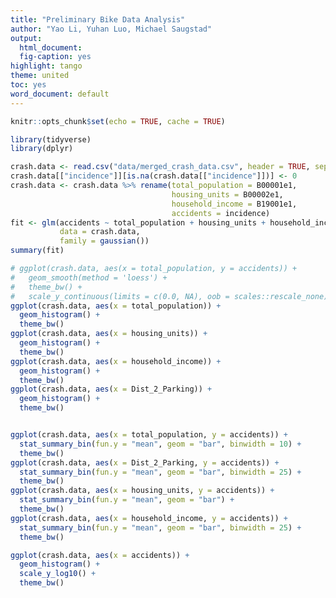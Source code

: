 ```yaml
---
title: "Preliminary Bike Data Analysis"
author: "Yao Li, Yuhan Luo, Michael Saugstad"
output:
  html_document:
  fig-caption: yes
highlight: tango
theme: united
toc: yes
word_document: default
---
```


```r
knitr::opts_chunk$set(echo = TRUE, cache = TRUE)
```

```r
library(tidyverse)
library(dplyr)

crash.data <- read.csv("data/merged_crash_data.csv", header = TRUE, sep = ",")
crash.data[["incidence"]][is.na(crash.data[["incidence"]])] <- 0
crash.data <- crash.data %>% rename(total_population = B00001e1,
                                    housing_units = B00002e1,
                                    household_income = B19001e1,
                                    accidents = incidence)
fit <- glm(accidents ~ total_population + housing_units + household_income + Dist_2_Parking,
           data = crash.data,
           family = gaussian())
summary(fit)

# ggplot(crash.data, aes(x = total_population, y = accidents)) +
#   geom_smooth(method = 'loess') +
#   theme_bw() +
#   scale_y_continuous(limits = c(0.0, NA), oob = scales::rescale_none)
ggplot(crash.data, aes(x = total_population)) +
  geom_histogram() +
  theme_bw()
ggplot(crash.data, aes(x = housing_units)) +
  geom_histogram() +
  theme_bw()
ggplot(crash.data, aes(x = household_income)) +
  geom_histogram() +
  theme_bw()
ggplot(crash.data, aes(x = Dist_2_Parking)) +
  geom_histogram() +
  theme_bw()


ggplot(crash.data, aes(x = total_population, y = accidents)) +
  stat_summary_bin(fun.y = "mean", geom = "bar", binwidth = 10) +
  theme_bw()
ggplot(crash.data, aes(x = Dist_2_Parking, y = accidents)) +
  stat_summary_bin(fun.y = "mean", geom = "bar", binwidth = 25) +
  theme_bw()
ggplot(crash.data, aes(x = housing_units, y = accidents)) +
  stat_summary_bin(fun.y = "mean", geom = "bar") +
  theme_bw()
ggplot(crash.data, aes(x = household_income, y = accidents)) +
  stat_summary_bin(fun.y = "mean", geom = "bar", binwidth = 25) +
  theme_bw()

ggplot(crash.data, aes(x = accidents)) +
  geom_histogram() +
  scale_y_log10() +
  theme_bw()
```
